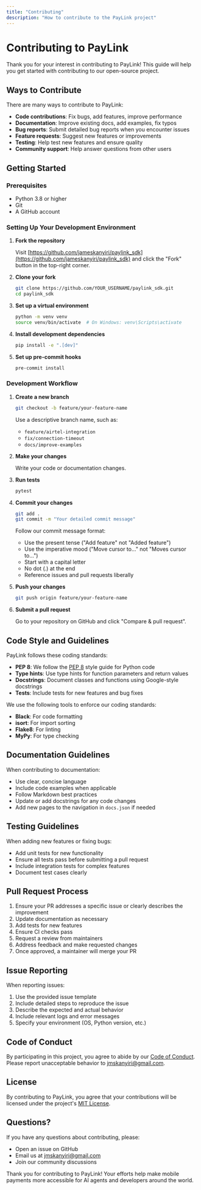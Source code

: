 ```yaml
---
title: "Contributing"
description: "How to contribute to the PayLink project"
---
```


# Contributing to PayLink

Thank you for your interest in contributing to PayLink! This guide will help you get started with contributing to our open-source project.

## Ways to Contribute

There are many ways to contribute to PayLink:

- **Code contributions**: Fix bugs, add features, improve performance
- **Documentation**: Improve existing docs, add examples, fix typos
- **Bug reports**: Submit detailed bug reports when you encounter issues
- **Feature requests**: Suggest new features or improvements
- **Testing**: Help test new features and ensure quality
- **Community support**: Help answer questions from other users

## Getting Started

### Prerequisites

- Python 3.8 or higher
- Git
- A GitHub account

### Setting Up Your Development Environment

1. **Fork the repository**

   Visit [https://github.com/jameskanyiri/paylink_sdk](https://github.com/jameskanyiri/paylink_sdk) and click the "Fork" button in the top-right corner.

2. **Clone your fork**

   ```bash
   git clone https://github.com/YOUR_USERNAME/paylink_sdk.git
   cd paylink_sdk
   ```

3. **Set up a virtual environment**

   ```bash
   python -m venv venv
   source venv/bin/activate  # On Windows: venv\Scripts\activate
   ```

4. **Install development dependencies**

   ```bash
   pip install -e ".[dev]"
   ```

5. **Set up pre-commit hooks**

   ```bash
   pre-commit install
   ```

### Development Workflow

1. **Create a new branch**

   ```bash
   git checkout -b feature/your-feature-name
   ```

   Use a descriptive branch name, such as:
   - `feature/airtel-integration`
   - `fix/connection-timeout`
   - `docs/improve-examples`

2. **Make your changes**

   Write your code or documentation changes.

3. **Run tests**

   ```bash
   pytest
   ```

4. **Commit your changes**

   ```bash
   git add .
   git commit -m "Your detailed commit message"
   ```

   Follow our commit message format:
   - Use the present tense ("Add feature" not "Added feature")
   - Use the imperative mood ("Move cursor to..." not "Moves cursor to...")
   - Start with a capital letter
   - No dot (.) at the end
   - Reference issues and pull requests liberally

5. **Push your changes**

   ```bash
   git push origin feature/your-feature-name
   ```

6. **Submit a pull request**

   Go to your repository on GitHub and click "Compare & pull request".

## Code Style and Guidelines

PayLink follows these coding standards:

- **PEP 8**: We follow the [PEP 8](https://www.python.org/dev/peps/pep-0008/) style guide for Python code
- **Type hints**: Use type hints for function parameters and return values
- **Docstrings**: Document classes and functions using Google-style docstrings
- **Tests**: Include tests for new features and bug fixes

We use the following tools to enforce our coding standards:

- **Black**: For code formatting
- **isort**: For import sorting
- **Flake8**: For linting
- **MyPy**: For type checking

## Documentation Guidelines

When contributing to documentation:

- Use clear, concise language
- Include code examples when applicable
- Follow Markdown best practices
- Update or add docstrings for any code changes
- Add new pages to the navigation in `docs.json` if needed

## Testing Guidelines

When adding new features or fixing bugs:

- Add unit tests for new functionality
- Ensure all tests pass before submitting a pull request
- Include integration tests for complex features
- Document test cases clearly

## Pull Request Process

1. Ensure your PR addresses a specific issue or clearly describes the improvement
2. Update documentation as necessary
3. Add tests for new features
4. Ensure CI checks pass
5. Request a review from maintainers
6. Address feedback and make requested changes
7. Once approved, a maintainer will merge your PR

## Issue Reporting

When reporting issues:

1. Use the provided issue template
2. Include detailed steps to reproduce the issue
3. Describe the expected and actual behavior
4. Include relevant logs and error messages
5. Specify your environment (OS, Python version, etc.)

## Code of Conduct

By participating in this project, you agree to abide by our [Code of Conduct](https://github.com/jameskanyiri/paylink_sdk/blob/main/CODE_OF_CONDUCT.md). Please report unacceptable behavior to [jmskanyiri@gmail.com](mailto:jmskanyiri@gmail.com).

## License

By contributing to PayLink, you agree that your contributions will be licensed under the project's [MIT License](https://github.com/jameskanyiri/paylink_sdk/blob/main/LICENSE).

## Questions?

If you have any questions about contributing, please:

- Open an issue on GitHub
- Email us at [jmskanyiri@gmail.com](mailto:jmskanyiri@gmail.com)
- Join our community discussions

Thank you for contributing to PayLink! Your efforts help make mobile payments more accessible for AI agents and developers around the world.
